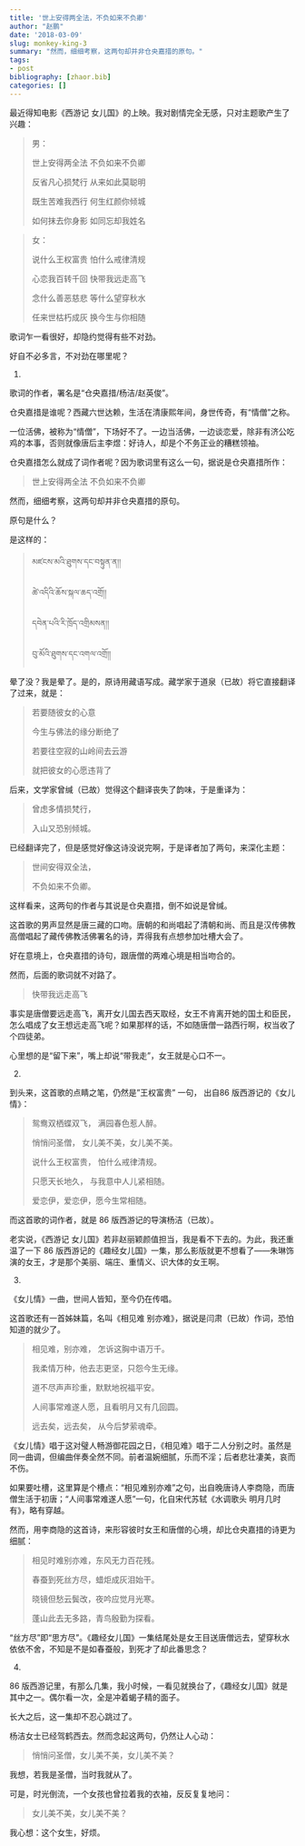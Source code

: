 ```yaml
---
title: '世上安得两全法，不负如来不负卿'
author: "赵鹏"
date: '2018-03-09'
slug: monkey-king-3
summary: "然而，细细考察，这两句却并非仓央嘉措的原句。"
tags:
- post
bibliography: [zhaor.bib]
categories: []
---
```


最近得知电影《西游记 女儿国》的上映。我对剧情完全无感，只对主题歌产生了兴趣：

> 男：
> 
> 世上安得两全法 不负如来不负卿
> 
> 反省凡心损梵行 从来如此莫聪明
> 
> 既生苦难我西行 何生红颜你倾城
> 
> 如何抹去你身影 如同忘却我姓名

> 女：
> 
> 说什么王权富贵 怕什么戒律清规
> 
> 心恋我百转千回 快带我远走高飞
> 
> 念什么善恶慈悲 等什么望穿秋水
> 
> 任来世枯朽成灰 换今生与你相随

歌词乍一看很好，却隐约觉得有些不对劲。

好自不必多言，不对劲在哪里呢？

(1)

歌词的作者，署名是“仓央嘉措/杨洁/赵英俊”。

仓央嘉措是谁呢？西藏六世达赖，生活在清康熙年间，身世传奇，有“情僧”之称。

一位活佛，被称为“情僧”，下场好不了。一边当活佛，一边谈恋爱，除非有济公吃鸡的本事，否则就像唐后主李煜：好诗人，却是个不务正业的糟糕领袖。

仓央嘉措怎么就成了词作者呢？因为歌词里有这么一句，据说是仓央嘉措所作：

> 世上安得两全法 不负如来不负卿

然而，细细考察，这两句却并非仓央嘉措的原句。

原句是什么？

是这样的：

> མཛངས་མའི་ཐུགས་དང་བསྟུན་ན།།
> 
> ཚེ་འདིའི་ཆོས་སྐལ་ཆད་འགྲོ།།
> 
> དབེན་པའི་རི་ཁྲོད་འགྲིམསན།།
> 
> བུ་མོའི་ཐུགས་དང་འགལ་འགྲོ།།



晕了没？我是晕了。是的，原诗用藏语写成。藏学家于道泉（已故）将它直接翻译了过来，就是：

> 若要随彼女的心意
>
> 今生与佛法的缘分断绝了
>
> 若要往空寂的山岭间去云游
>
> 就把彼女的心愿违背了

后来，文学家曾缄（已故）觉得这个翻译丧失了韵味，于是重译为：

> 曾虑多情损梵行，
>
> 入山又恐别倾城。

已经翻译完了，但是感觉好像这诗没说完啊，于是译者加了两句，来深化主题：

> 世间安得双全法，
> 
> 不负如来不负卿。

这样看来，这两句的作者与其说是仓央嘉措，倒不如说是曾缄。

这首歌的男声显然是唐三藏的口吻。唐朝的和尚唱起了清朝和尚、而且是汉传佛教高僧唱起了藏传佛教活佛署名的诗，弄得我有点想参加吐槽大会了。

好在意境上，仓央嘉措的诗句，跟唐僧的两难心境是相当吻合的。

然而，后面的歌词就不对路了。 

> 快带我远走高飞

事实是唐僧要远走高飞，离开女儿国去西天取经，女王不肯离开她的国土和臣民，怎么唱成了女王想远走高飞呢？如果那样的话，不如随唐僧一路西行啊，权当收了个四徒弟。

心里想的是“留下来”，嘴上却说“带我走”，女王就是心口不一。

(2)

到头来，这首歌的点睛之笔，仍然是"王权富贵" 一句， 出自86 版西游记的《女儿情》：

> 鸳鸯双栖蝶双飞， 满园春色惹人醉。
> 
> 悄悄问圣僧， 女儿美不美，女儿美不美。
> 
> 说什么王权富贵， 怕什么戒律清规。
> 
> 只愿天长地久， 与我意中人儿紧相随。
> 
> 爱恋伊，爱恋伊，愿今生常相随。


而这首歌的词作者，就是 86 版西游记的导演杨洁（已故）。

老实说，《西游记 女儿国》若非赵丽颖颜值担当，我是看不下去的。为此，我还重温了一下 86 版西游记的《趣经女儿国》一集，那么影版就更不想看了——朱琳饰演的女王，才是那个美丽、端庄、重情义、识大体的女王啊。

(3)

《女儿情》一曲，世间人皆知，至今仍在传唱。

这首歌还有一首姊妹篇，名叫《相见难 别亦难》，据说是闫肃（已故）作词，恐怕知道的就少了。

> 相见难，别亦难， 怎诉这胸中语万千。
> 
> 我柔情万种，他去志更坚，只怨今生无缘。
> 
> 道不尽声声珍重，默默地祝福平安。
> 
> 人间事常难遂人愿，且看明月又有几回圆。
> 
> 远去矣，远去矣， 从今后梦萦魂牵。

《女儿情》唱于这对璧人畅游御花园之日，《相见难》唱于二人分别之时。虽然是同一曲调，但编曲伴奏全然不同。前者温婉细腻，乐而不淫；后者悲壮凄美，哀而不伤。


如果要吐槽，这里算是个槽点：“相见难别亦难”之句，出自晚唐诗人李商隐，而唐僧生活于初唐；“人间事常难遂人愿”一句，化自宋代苏轼《水调歌头 明月几时有》，略有穿越。

然而，用李商隐的这首诗，来形容彼时女王和唐僧的心境，却比仓央嘉措的诗更为细腻：

> 相见时难别亦难，东风无力百花残。 
> 
> 春蚕到死丝方尽，蜡炬成灰泪始干。 
> 
> 晓镜但愁云鬓改，夜吟应觉月光寒。 
> 
> 蓬山此去无多路，青鸟殷勤为探看。 



“丝方尽”即“思方尽”。《趣经女儿国》一集结尾处是女王目送唐僧远去，望穿秋水依依不舍，不知是不是如春蚕般，到死才了却此番思念？



(4)

86 版西游记里，有那么几集，我小时候，一看见就换台了，《趣经女儿国》就是其中之一。偶尔看一次，全是冲着蝎子精的面子。

长大之后，这一集却不忍心跳过了。

杨洁女士已经驾鹤西去。然而念起这两句，仍然让人心动：

> 悄悄问圣僧，女儿美不美，女儿美不美？
>

我想，若我是圣僧，当时我就从了。

可是，时光倒流，一个女孩也曾拉着我的衣袖，反反复复地问：

> 女儿美不美，女儿美不美？

我心想：这个女生，好烦。